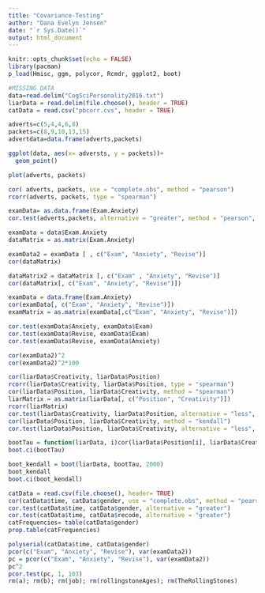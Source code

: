 ```yaml
---
title: "Covariance-Testing"
author: "Dana Evelyn Jensen"
date: "`r Sys.Date()`"
output: html_document
---
```


```r
knitr::opts_chunk$set(echo = FALSE)
library(pacman)
p_load(Hmisc, ggm, polycor, Rcmdr, ggplot2, boot)

#MISSING DATA
data=read.delim("CogSciPersonality2016.txt")
liarData = read.delim(file.choose(), header = TRUE)
catData = read.csv("pbcorr.cvs", header = TRUE)
```

```r
adverts=c(5,4,4,6,8)
packets=c(8,9,10,13,15)
advertdata=data.frame(adverts,packets)

ggplot(data, aes(x= adversts, y = packets))+
  geom_point()

plot(adverts, packets)
```


```r
cor( adverts, packets, use = "complete.obs", method = "pearson")
rcorr(adverts, packets, type = "spearman")

examData= as.data.frame(Exam.Anxiety)
cor.test(adverts,packets, alternative = "greater", method = "pearson", conf.level = 0.95)

examData = data$Exam.Anxiety     
dataMatrix = as.matrix(Exam.Anxiety)

examData2 = examData [ , c("Exam", "Anxiety", "Revise")]
cor(dataMatrix)

dataMatrix2 = dataMatrix [, c("Exam" , "Anxiety", "Revise")]
cor(dataMatrix[, c("Exam", "Anxiety", "Revise")])

examData = data.frame(Exam.Anxiety)
cor(examData[, c("Exam", "Anxiety", "Revise")])
examMatrix = as.matrix(examData[,c("Exam", "Anxiety", "Revise")])

cor.test(examData$Anxiety, examData$Exam)
cor.test(examData$Revise, examData$Exam)
cor.test(examData$Revise, examData$Anxiety)

cor(examData2)^2
cor(examData2)^2*100
```

```r
cor(liarData$Creativity, liarData$Position)
rcorr(liarData$Creativity, liarData$Position, type = "spearman")
cor(liarData$Position, liarData$Creativity, method = "spearman")
liarMatrix = as.matrix(liarData[, c("Position", "Creativity")])
rcorr(liarMatrix)
cor.test(liarData$Creativity, liarData$Position, alternative = "less", method = "spearman")
cor(liarData$Position, liarData$Creativity, method = "kendall")
cor.test(liarData$Position, liarData$Creativity, alternative = "less", method = "kendall")
```

```r
bootTau = function(liarData, i)cor(liarData$Position[i], liarData$Creativity[i], use = "complete.obs", method = "kendall")
boot.ci(bootTau)

boot_kendall = boot(liarData, bootTau, 2000)
boot_kendall
boot.ci(boot_kendall)
```

```r
catData = read.csv(file.choose(), header= TRUE)
cor(catData$time, catData$gender, use = "complete.obs", method = "pearson")
cor.test(catData$time, catData$gender, alternative = "greater")
cor.test(catData$time, catData$recode, alternative = "greater")
catFrequencies= table(catData$gender)
prop.table(catFrequencies)
```

```r
polyserial(catData$time, catData$gender)
pcor(c("Exam", "Anxiety", "Revise"), var(examData2))
pc = pcor(c("Exam", "Anxiety", "Revise"), var(examData2))
pc^2
pcor.test(pc, 1, 103)
rm(a); rm(b); rm(job); rm(rollingstoneAges); rm(TheRollingStones)
```

